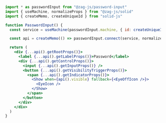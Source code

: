 ```jsx
import * as passwordInput from "@zag-js/password-input"
import { useMachine, normalizeProps } from "@zag-js/solid"
import { createMemo, createUniqueId } from "solid-js"

function PasswordInput() {
  const service = useMachine(passwordInput.machine, { id: createUniqueId() })

  const api = createMemo(() => passwordInput.connect(service, normalizeProps))

  return (
    <div {...api().getRootProps()}>
      <label {...api().getLabelProps()}>Password</label>
      <div {...api().getControlProps()}>
        <input {...api().getInputProps()} />
        <button {...api().getVisibilityTriggerProps()}>
          <span {...api().getIndicatorProps()}>
            <Show when={api().visible} fallback={<EyeOffIcon />}>
              <EyeIcon />
            </Show>
          </span>
        </button>
      </div>
    </div>
  )
}
```
